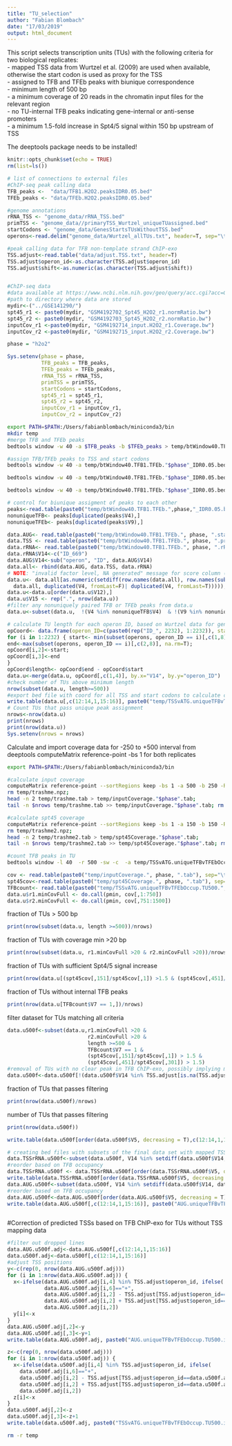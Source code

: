 ```yaml
---
title: "TU_selection"
author: "Fabian Blombach"
date: "17/03/2019"
output: html_document
---
```

This script selects transcription units (TUs) with the following criteria for two biological replicates:  
- mapped TSS data from Wurtzel et al. (2009) are used when available, otherwise the start codon is used as proxy for the TSS  
- assigned to TFB and TFEb peaks with biunique correspondence  
- minimum length of 500 bp   
- a minimum coverage of 20 reads in the chromatin input files for the relevant region  
- no TU-internal TFB peaks indicating gene-internal or anti-sense promoters  
- a minimum 1.5-fold increase in Spt4/5 signal within 150 bp upstream of TSS  

The deeptools package needs to be installed!

```r
knitr::opts_chunk$set(echo = TRUE)
rm(list=ls())

# list of connections to external files
#ChIP-seq peak calling data
TFB_peaks <-  "data/TFB1.H2O2.peaksIDR0.05.bed"
TFEb_peaks <- "data/TFEb.H2O2.peaksIDR0.05.bed"

#genome annotations
rRNA_TSS <- "genome_data/rRNA_TSS.bed"
primTSS <- "genome_data//primaryTSS_Wurtzel_uniqueTUassigned.bed"
startCodons <- "genome_data/GenesStartsTUsWithoutTSS.bed"
operons<-read.delim("genome_data/Wurtzel_allTUs.txt", header=T, sep="\t")

#peak calling data for TFB non-template strand ChIP-exo
TSS.adjust<-read.table("data/adjust.TSS.txt", header=T)
TSS.adjust$operon_id<-as.character(TSS.adjust$operon_id)
TSS.adjust$shift<-as.numeric(as.character(TSS.adjust$shift))


#ChIP-seq data
#data available at https://www.ncbi.nlm.nih.gov/geo/query/acc.cgi?acc=GSE141286
#path to directory where data are stored
mydir<-("../GSE141290/")
spt45_r1 <- paste0(mydir, "GSM4192702_Spt45_H2O2_r1.normRatio.bw")
spt45_r2 <- paste0(mydir, "GSM4192703_Spt45_H2O2_r2.normRatio.bw")
inputCov_r1 <-paste0(mydir, "GSM4192714_input.H2O2_r1.Coverage.bw")
inputCov_r2 <-paste0(mydir, "GSM4192715_input.H2O2_r2.Coverage.bw")

phase = "h2o2"

Sys.setenv(phase = phase,
           TFB_peaks = TFB_peaks, 
           TFEb_peaks = TFEb_peaks, 
           rRNA_TSS = rRNA_TSS, 
           primTSS = primTSS,
           startCodons = startCodons, 
           spt45_r1 = spt45_r1, 
           spt45_r2 = spt45_r2,
           inputCov_r1 = inputCov_r1, 
           inputCov_r2 = inputCov_r2)

```

```bash
export PATH=$PATH:/Users/fabianblombach/miniconda3/bin
mkdir temp
#merge TFB and TFEb peaks
bedtools window -w 40 -a $TFB_peaks -b $TFEb_peaks > temp/btWindow40.TFB1.TFEb."$phase"_IDR0.05.bed

#assign TFB/TFEb peaks to TSS and start codons
bedtools window -w 40 -a temp/btWindow40.TFB1.TFEb."$phase"_IDR0.05.bed -b $startCodons > temp/btWindow40.TFB1.TFEb."$phase".startCodonsTUsWithoutTSS.bed

bedtools window -w 40 -a temp/btWindow40.TFB1.TFEb."$phase"_IDR0.05.bed -b $primTSS > temp/btWindow40.TFB1.TFEb."$phase".primTSS_uniqueAssigned.bed

bedtools window -w 40 -a temp/btWindow40.TFB1.TFEb."$phase"_IDR0.05.bed -b $rRNA_TSS > temp/btWindow40.TFB1.TFEb."$phase".rRNA_TSS.bed
```


```r
# control for biunique assigment of peaks to each other
peaks<-read.table(paste0("temp/btWindow40.TFB1.TFEb.",phase,"_IDR0.05.bed"))
nonuniqueTFB<- peaks[duplicated(peaks$V4),]
nonuniqueTFEb<- peaks[duplicated(peaks$V9),]

data.AUG<- read.table(paste0("temp/btWindow40.TFB1.TFEb.", phase, ".startCodonsTUsWithoutTSS.bed"))
data.TSS <- read.table(paste0("temp/btWindow40.TFB1.TFEb.", phase, ".primTSS_uniqueAssigned.bed"))
data.rRNA<- read.table(paste0("temp/btWindow40.TFB1.TFEb.", phase, ".rRNA_TSS.bed"))
data.rRNA$V14<-c("ID_669")
data.AUG$V14<-sub("operon", "ID", data.AUG$V14)
data.all<- rbind(data.AUG, data.TSS, data.rRNA)
# NOTE: "invalid factor level, NA generated" message for score column (5th) for TSS, ignore!
data.u<- data.all[as.numeric(setdiff(row.names(data.all), row.names(subset(
  data.all, duplicated(V4, fromLast=F)| duplicated(V4, fromLast=T))))),]
data.u<-data.u[order(data.u$V12),]
data.u$V15 <- rep(".", nrow(data.u))
#filter any nonuniquely paired TFB or TFEb peaks from data.u
data.u<-subset(data.u,  !(V4 %in% nonuniqueTFB$V4)  & !(V9 %in% nonuniqueTFEb$V9))

# calculate TU length for each operon ID, based on Wurtzel data for gene start, end and primary TSS and Operon ID assignment
opCoord<- data.frame(operon_ID=c(paste0(rep("ID_", 2232), 1:2232)), start=(rep(0, 2232)), end=(rep(0,2232))) 
for (i in 1:2232) { start<- min(subset(operons, operon_ID == i)[,c(1,8)], na.rm=T);
end<-max(subset(operons, operon_ID == i)[,c(2,8)], na.rm=T);
opCoord[i,2]<-start;
opCoord[i,3]<-end
}
opCoord$length<- opCoord$end - opCoord$start
data.u<-merge(data.u, opCoord[,c(1,4)], by.x="V14", by.y="operon_ID")
#check number of TUs above minimum length
nrow(subset(data.u, length>=500))
#export bed file with coord for all TSS and start codons to calculate coverage data
write.table(data.u[,c(12:14,1,15:16)], paste0("temp/TSSvATG.uniqueTFBvTFEbOccup.", phase, ".bed"), sep="\t", row.names=F, col.names=F, quote=F)
# Count TUs that pass unique peak assignment
nrows<-nrow(data.u)
print(nrows)
print(nrow(data.u))
Sys.setenv(nrows = nrows)
```

Calculate and import coverage data for -250 to +500 interval from deeptools computeMatrix reference-point -bs 1 for both replicates
```bash
export PATH=$PATH:/Users/fabianblombach/miniconda3/bin

#calculate input coverage
computeMatrix reference-point --sortRegions keep -bs 1 -a 500 -b 250 -R temp/TSSvATG.uniqueTFBvTFEbOccup."$phase".bed -S $inputCov_r1 $inputCov_r2  -o temp/trashme.npz --outFileNameMatrix temp/trashme.tab;
rm temp/trashme.npz;
head -n 2 temp/trashme.tab > temp/inputCoverage."$phase".tab; 
tail -n $nrows temp/trashme.tab >> temp/inputCoverage."$phase".tab; rm temp/trashme.tab

#calculate spt45 coverage
computeMatrix reference-point --sortRegions keep -bs 1 -a 150 -b 150 -R temp/TSSvATG.uniqueTFBvTFEbOccup."$phase".bed -S $spt45_r1 $spt45_r2 -o temp/trashme2.npz --outFileNameMatrix temp/trashme2.tab;
rm temp/trashme2.npz;
head -n 2 temp/trashme2.tab > temp/spt45Coverage."$phase".tab; 
tail -n $nrows temp/trashme2.tab >> temp/spt45Coverage."$phase".tab; rm temp/trashme2.tab

#count TFB peaks in TU
bedtools window -l 40  -r 500 -sw -c  -a temp/TSSvATG.uniqueTFBvTFEbOccup."$phase".bed -b $TFB_peaks > temp/TSSvATG.uniqueTFBvTFEbOccup.TU500."$phase".intTFB1PeakCount.bed
```

```r
cov <- read.table(paste0("temp/inputCoverage.", phase, ".tab"), sep="\t", header=F)
spt45cov<-read.table(paste0("temp/spt45Coverage.", phase, ".tab"), sep="\t", header=F)
TFBcount<- read.table(paste0("temp/TSSvATG.uniqueTFBvTFEbOccup.TU500.", phase, ".intTFB1PeakCount.bed"), sep="\t", header=F)
data.u$r1.minCovFull <- do.call(pmin, cov[,1:750])
data.u$r2.minCovFull <- do.call(pmin, cov[,751:1500])
```
fraction of TUs > 500 bp
```r
print(nrow(subset(data.u, length >=500))/nrows)
```
fraction of TUs with coverage min >20 bp
```r
print(nrow(subset(data.u, r1.minCovFull >20 & r2.minCovFull >20))/nrows)
```
fraction of TUs with sufficient Spt4/5 signal increase
```r
print(nrow(data.u[(spt45cov[,151]/spt45cov[,1]) >1.5 & (spt45cov[,451]/spt45cov[,301]) >1.5,])/nrows)
```
fraction of TUs without internal TFB peaks
```r
print(nrow(data.u[TFBcount$V7 == 1,])/nrows)
```
filter dataset for TUs matching all criteria
```r
data.u500f<-subset(data.u,r1.minCovFull >20 & 
                          r2.minCovFull >20 &
                          length >=500 &     
                          TFBcount$V7 == 1 &
                          (spt45cov[,151]/spt45cov[,1]) > 1.5 & 
                          (spt45cov[,451]/spt45cov[,301]) > 1.5)
#removal of TUs with no clear peak in TFB ChIP-exo, possibly implying multiple TSSs for the TU
data.u500f<-data.u500f[!(data.u500f$V14 %in% TSS.adjust[is.na(TSS.adjust$shift),1]),]

```

fraction of TUs that passes filtering
```r
print(nrow(data.u500f)/nrows)
```

number of TUs that passes filtering
```r
print(nrow(data.u500f))
```

```r
write.table(data.u500f[order(data.u500f$V5, decreasing = T),c(12:14,1,15:16)], paste0("TSSvATG.uniqueTFBvTFEbOccup.TU500.intTFBfilt.", phase,".bed"), sep="\t", row.names=F, col.names=F, quote=F)

# creating bed files with subsets of the final data set with mapped TSS (TSS & rRNA promoters) and those based on start codons (AUG)
data.TSSrRNA.u500f<-subset(data.u500f, V14 %in% setdiff(data.u500f$V14, data.AUG$V14))
#reorder based on TFB occupancy
data.TSSrRNA.u500f <- data.TSSrRNA.u500f[order(data.TSSrRNA.u500f$V5, decreasing = T),]
write.table(data.TSSrRNA.u500f[order(data.TSSrRNA.u500f$V5, decreasing = T),c(12:14,1,15:16)], paste0("TSS.uniqueTFBvTFEbOccup.TU500.intTFBfilt.", phase,".bed"), sep="\t", row.names=F, col.names=F, quote=F)
data.AUG.u500f<-subset(data.u500f, V14 %in% setdiff(data.u500f$V14, data.TSSrRNA.u500f$V14))
#reorder based on TFB occupancy
data.AUG.u500f<-data.AUG.u500f[order(data.AUG.u500f$V5, decreasing = T),]
write.table(data.AUG.u500f[,c(12:14,1,15:16)], paste0("AUG.uniqueTFBvTFEbOccup.TU500.intTFBfilt.",phase,".bed"), sep="\t", row.names=F, col.names=F, quote=F)



```


#Correction of predicted TSSs based on TFB ChIP-exo for TUs without TSS mapping data
```r
#filter out dropped lines
data.AUG.u500f.adj<-data.AUG.u500f[,c(12:14,1,15:16)]
data.u500f.adj<-data.u500f[,c(12:14,1,15:16)]
#adjust TSS positions
y<-c(rep(0, nrow(data.AUG.u500f.adj)))
for (i in 1:nrow(data.AUG.u500f.adj)) {
  x<-ifelse(data.AUG.u500f.adj[i,4] %in% TSS.adjust$operon_id, ifelse(
            data.AUG.u500f.adj[i,6]=="+",
            data.AUG.u500f.adj[i,2] - TSS.adjust[TSS.adjust$operon_id==data.AUG.u500f.adj[i,4],2], 
            data.AUG.u500f.adj[i,2] + TSS.adjust[TSS.adjust$operon_id==data.AUG.u500f.adj[i,4],2]),
            data.AUG.u500f.adj[i,2])
  y[i]<-x
}
data.AUG.u500f.adj[,2]<-y
data.AUG.u500f.adj[,3]<-y+1
write.table(data.AUG.u500f.adj, paste0("AUG.uniqueTFBvTFEbOccup.TU500.intTFBfilt.",phase,".adj.bed"), sep="\t", row.names=F, col.names=F, quote=F)

z<-c(rep(0, nrow(data.u500f.adj)))
for (i in 1:nrow(data.u500f.adj)) {
  x<-ifelse(data.u500f.adj[i,4] %in% TSS.adjust$operon_id, ifelse(
    data.u500f.adj[i,6]=="+",
    data.u500f.adj[i,2] - TSS.adjust[TSS.adjust$operon_id==data.u500f.adj[i,4],2], 
    data.u500f.adj[i,2] + TSS.adjust[TSS.adjust$operon_id==data.u500f.adj[i,4],2]),
    data.u500f.adj[i,2])
  z[i]<-x
}
data.u500f.adj[,2]<-z
data.u500f.adj[,3]<-z+1
write.table(data.u500f.adj, paste0("TSSvATG.uniqueTFBvTFEbOccup.TU500.intTFBfilt.",phase,".adj.bed"), sep="\t", row.names=F, col.names=F, quote=F)
```

```bash
rm -r temp
```
